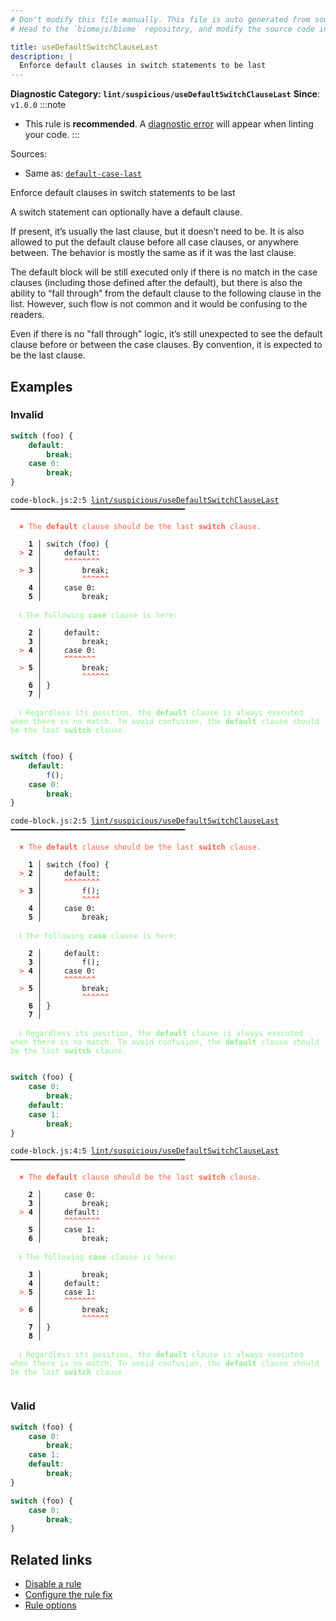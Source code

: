 ```yaml
---
# Don't modify this file manually. This file is auto generated from source, and you will lose your changes next time the website is built.
# Head to the `biomejs/biome` repository, and modify the source code in there.

title: useDefaultSwitchClauseLast
description: |
  Enforce default clauses in switch statements to be last
---
```


**Diagnostic Category: `lint/suspicious/useDefaultSwitchClauseLast`**
<Tabs>
<TabItem label="JavaScript (and super languages)" icon="seti:javascript">
**Since**: `v1.0.0`
:::note
- This rule is **recommended**. A [diagnostic error](/reference/diagnostics#error) will appear when linting your code.
:::

Sources: 
- Same as: <a href="https://eslint.org/docs/latest/rules/default-case-last" target="_blank"><code>default-case-last</code></a>

Enforce default clauses in switch statements to be last

A switch statement can optionally have a default clause.

If present, it’s usually the last clause, but it doesn’t need to be. It is also allowed to put the default clause before all case clauses, or anywhere between.
The behavior is mostly the same as if it was the last clause.

The default block will be still executed only if there is no match in the case clauses (including those defined after the default),
but there is also the ability to “fall through” from the default clause to the following clause in the list.
However, such flow is not common and it would be confusing to the readers.

Even if there is no "fall through" logic, it’s still unexpected to see the default clause before or between the case clauses. By convention, it is expected to be the last clause.

## Examples

### Invalid

```js
switch (foo) {
    default:
        break;
    case 0:
        break;
}
```

<pre class="language-text"><code class="language-text">code-block.js:2:5 <a href="https://biomejs.dev/linter/rules/use-default-switch-clause-last">lint/suspicious/useDefaultSwitchClauseLast</a> ━━━━━━━━━━━━━━━━━━━━━━━━━━━━━━━━━━━━━━━<br /><br />  <strong><span style="color: Tomato;">✖</span></strong> <span style="color: Tomato;">The </span><span style="color: Tomato;"><strong>default</strong></span><span style="color: Tomato;"> clause should be the last </span><span style="color: Tomato;"><strong>switch</strong></span><span style="color: Tomato;"> clause.</span><br />  <br />    <strong>1 │ </strong>switch (foo) &#123;<br />  <strong><span style="color: Tomato;">&gt;</span></strong> <strong>2 │ </strong>    default:<br />   <strong>   │ </strong>    <strong><span style="color: Tomato;">^</span></strong><strong><span style="color: Tomato;">^</span></strong><strong><span style="color: Tomato;">^</span></strong><strong><span style="color: Tomato;">^</span></strong><strong><span style="color: Tomato;">^</span></strong><strong><span style="color: Tomato;">^</span></strong><strong><span style="color: Tomato;">^</span></strong><strong><span style="color: Tomato;">^</span></strong><br />  <strong><span style="color: Tomato;">&gt;</span></strong> <strong>3 │ </strong>        break;<br />   <strong>   │ </strong>        <strong><span style="color: Tomato;">^</span></strong><strong><span style="color: Tomato;">^</span></strong><strong><span style="color: Tomato;">^</span></strong><strong><span style="color: Tomato;">^</span></strong><strong><span style="color: Tomato;">^</span></strong><strong><span style="color: Tomato;">^</span></strong><br />    <strong>4 │ </strong>    case 0:<br />    <strong>5 │ </strong>        break;<br />  <br />  <strong><span style="color: lightgreen;">ℹ</span></strong> <span style="color: lightgreen;">The following </span><span style="color: lightgreen;"><strong>case</strong></span><span style="color: lightgreen;"> clause is here:</span><br />  <br />    <strong>2 │ </strong>    default:<br />    <strong>3 │ </strong>        break;<br />  <strong><span style="color: Tomato;">&gt;</span></strong> <strong>4 │ </strong>    case 0:<br />   <strong>   │ </strong>    <strong><span style="color: Tomato;">^</span></strong><strong><span style="color: Tomato;">^</span></strong><strong><span style="color: Tomato;">^</span></strong><strong><span style="color: Tomato;">^</span></strong><strong><span style="color: Tomato;">^</span></strong><strong><span style="color: Tomato;">^</span></strong><strong><span style="color: Tomato;">^</span></strong><br />  <strong><span style="color: Tomato;">&gt;</span></strong> <strong>5 │ </strong>        break;<br />   <strong>   │ </strong>        <strong><span style="color: Tomato;">^</span></strong><strong><span style="color: Tomato;">^</span></strong><strong><span style="color: Tomato;">^</span></strong><strong><span style="color: Tomato;">^</span></strong><strong><span style="color: Tomato;">^</span></strong><strong><span style="color: Tomato;">^</span></strong><br />    <strong>6 │ </strong>&#125;<br />    <strong>7 │ </strong><br />  <br />  <strong><span style="color: lightgreen;">ℹ</span></strong> <span style="color: lightgreen;">Regardless its position, the </span><span style="color: lightgreen;"><strong>default</strong></span><span style="color: lightgreen;"> clause is always executed when there is no match. To avoid confusion, the </span><span style="color: lightgreen;"><strong>default</strong></span><span style="color: lightgreen;"> clause should be the last </span><span style="color: lightgreen;"><strong>switch</strong></span><span style="color: lightgreen;"> clause.</span><br />  <br /></code></pre>

```js
switch (foo) {
    default:
        f();
    case 0:
        break;
}
```

<pre class="language-text"><code class="language-text">code-block.js:2:5 <a href="https://biomejs.dev/linter/rules/use-default-switch-clause-last">lint/suspicious/useDefaultSwitchClauseLast</a> ━━━━━━━━━━━━━━━━━━━━━━━━━━━━━━━━━━━━━━━<br /><br />  <strong><span style="color: Tomato;">✖</span></strong> <span style="color: Tomato;">The </span><span style="color: Tomato;"><strong>default</strong></span><span style="color: Tomato;"> clause should be the last </span><span style="color: Tomato;"><strong>switch</strong></span><span style="color: Tomato;"> clause.</span><br />  <br />    <strong>1 │ </strong>switch (foo) &#123;<br />  <strong><span style="color: Tomato;">&gt;</span></strong> <strong>2 │ </strong>    default:<br />   <strong>   │ </strong>    <strong><span style="color: Tomato;">^</span></strong><strong><span style="color: Tomato;">^</span></strong><strong><span style="color: Tomato;">^</span></strong><strong><span style="color: Tomato;">^</span></strong><strong><span style="color: Tomato;">^</span></strong><strong><span style="color: Tomato;">^</span></strong><strong><span style="color: Tomato;">^</span></strong><strong><span style="color: Tomato;">^</span></strong><br />  <strong><span style="color: Tomato;">&gt;</span></strong> <strong>3 │ </strong>        f();<br />   <strong>   │ </strong>        <strong><span style="color: Tomato;">^</span></strong><strong><span style="color: Tomato;">^</span></strong><strong><span style="color: Tomato;">^</span></strong><strong><span style="color: Tomato;">^</span></strong><br />    <strong>4 │ </strong>    case 0:<br />    <strong>5 │ </strong>        break;<br />  <br />  <strong><span style="color: lightgreen;">ℹ</span></strong> <span style="color: lightgreen;">The following </span><span style="color: lightgreen;"><strong>case</strong></span><span style="color: lightgreen;"> clause is here:</span><br />  <br />    <strong>2 │ </strong>    default:<br />    <strong>3 │ </strong>        f();<br />  <strong><span style="color: Tomato;">&gt;</span></strong> <strong>4 │ </strong>    case 0:<br />   <strong>   │ </strong>    <strong><span style="color: Tomato;">^</span></strong><strong><span style="color: Tomato;">^</span></strong><strong><span style="color: Tomato;">^</span></strong><strong><span style="color: Tomato;">^</span></strong><strong><span style="color: Tomato;">^</span></strong><strong><span style="color: Tomato;">^</span></strong><strong><span style="color: Tomato;">^</span></strong><br />  <strong><span style="color: Tomato;">&gt;</span></strong> <strong>5 │ </strong>        break;<br />   <strong>   │ </strong>        <strong><span style="color: Tomato;">^</span></strong><strong><span style="color: Tomato;">^</span></strong><strong><span style="color: Tomato;">^</span></strong><strong><span style="color: Tomato;">^</span></strong><strong><span style="color: Tomato;">^</span></strong><strong><span style="color: Tomato;">^</span></strong><br />    <strong>6 │ </strong>&#125;<br />    <strong>7 │ </strong><br />  <br />  <strong><span style="color: lightgreen;">ℹ</span></strong> <span style="color: lightgreen;">Regardless its position, the </span><span style="color: lightgreen;"><strong>default</strong></span><span style="color: lightgreen;"> clause is always executed when there is no match. To avoid confusion, the </span><span style="color: lightgreen;"><strong>default</strong></span><span style="color: lightgreen;"> clause should be the last </span><span style="color: lightgreen;"><strong>switch</strong></span><span style="color: lightgreen;"> clause.</span><br />  <br /></code></pre>

```js
switch (foo) {
    case 0:
        break;
    default:
    case 1:
        break;
}
```

<pre class="language-text"><code class="language-text">code-block.js:4:5 <a href="https://biomejs.dev/linter/rules/use-default-switch-clause-last">lint/suspicious/useDefaultSwitchClauseLast</a> ━━━━━━━━━━━━━━━━━━━━━━━━━━━━━━━━━━━━━━━<br /><br />  <strong><span style="color: Tomato;">✖</span></strong> <span style="color: Tomato;">The </span><span style="color: Tomato;"><strong>default</strong></span><span style="color: Tomato;"> clause should be the last </span><span style="color: Tomato;"><strong>switch</strong></span><span style="color: Tomato;"> clause.</span><br />  <br />    <strong>2 │ </strong>    case 0:<br />    <strong>3 │ </strong>        break;<br />  <strong><span style="color: Tomato;">&gt;</span></strong> <strong>4 │ </strong>    default:<br />   <strong>   │ </strong>    <strong><span style="color: Tomato;">^</span></strong><strong><span style="color: Tomato;">^</span></strong><strong><span style="color: Tomato;">^</span></strong><strong><span style="color: Tomato;">^</span></strong><strong><span style="color: Tomato;">^</span></strong><strong><span style="color: Tomato;">^</span></strong><strong><span style="color: Tomato;">^</span></strong><strong><span style="color: Tomato;">^</span></strong><br />    <strong>5 │ </strong>    case 1:<br />    <strong>6 │ </strong>        break;<br />  <br />  <strong><span style="color: lightgreen;">ℹ</span></strong> <span style="color: lightgreen;">The following </span><span style="color: lightgreen;"><strong>case</strong></span><span style="color: lightgreen;"> clause is here:</span><br />  <br />    <strong>3 │ </strong>        break;<br />    <strong>4 │ </strong>    default:<br />  <strong><span style="color: Tomato;">&gt;</span></strong> <strong>5 │ </strong>    case 1:<br />   <strong>   │ </strong>    <strong><span style="color: Tomato;">^</span></strong><strong><span style="color: Tomato;">^</span></strong><strong><span style="color: Tomato;">^</span></strong><strong><span style="color: Tomato;">^</span></strong><strong><span style="color: Tomato;">^</span></strong><strong><span style="color: Tomato;">^</span></strong><strong><span style="color: Tomato;">^</span></strong><br />  <strong><span style="color: Tomato;">&gt;</span></strong> <strong>6 │ </strong>        break;<br />   <strong>   │ </strong>        <strong><span style="color: Tomato;">^</span></strong><strong><span style="color: Tomato;">^</span></strong><strong><span style="color: Tomato;">^</span></strong><strong><span style="color: Tomato;">^</span></strong><strong><span style="color: Tomato;">^</span></strong><strong><span style="color: Tomato;">^</span></strong><br />    <strong>7 │ </strong>&#125;<br />    <strong>8 │ </strong><br />  <br />  <strong><span style="color: lightgreen;">ℹ</span></strong> <span style="color: lightgreen;">Regardless its position, the </span><span style="color: lightgreen;"><strong>default</strong></span><span style="color: lightgreen;"> clause is always executed when there is no match. To avoid confusion, the </span><span style="color: lightgreen;"><strong>default</strong></span><span style="color: lightgreen;"> clause should be the last </span><span style="color: lightgreen;"><strong>switch</strong></span><span style="color: lightgreen;"> clause.</span><br />  <br /></code></pre>

### Valid

```js
switch (foo) {
    case 0:
        break;
    case 1:
    default:
        break;
}
```

```js
switch (foo) {
    case 0:
        break;
}
```

## Related links

- [Disable a rule](/linter/#disable-a-lint-rule)
- [Configure the rule fix](/linter#configure-the-rule-fix)
- [Rule options](/linter/#rule-options)

</TabItem>
</Tabs>


